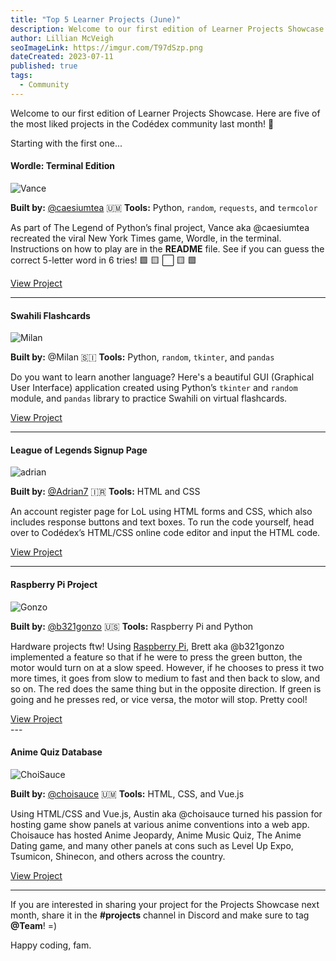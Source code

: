 ```yaml
---
title: "Top 5 Learner Projects (June)"
description: Welcome to our first edition of Learner Projects Showcase. Here are some of the most liked projects in the Codédex community last month!
author: Lillian McVeigh
seoImageLink: https://imgur.com/T97dSzp.png
dateCreated: 2023-07-11
published: true
tags:
  - Community
---
```


Welcome to our first edition of Learner Projects Showcase. Here are five of the most liked projects in the Codédex community last month! 🤗

Starting with the first one...

#### Wordle: Terminal Edition

![Vance](https://imgur.com/kBYvirQ.png)

**Built by:** [@caesiumtea](https://www.codedex.io/@caesiumtea) 🇺🇲
**Tools:** Python, `random`, `requests`, and `termcolor`

As part of The Legend of Python’s final project, Vance aka @caesiumtea recreated the viral New York Times game, Wordle, in the terminal. Instructions on how to play are in the **README** file. See if you can guess the correct 5-letter word in 6 tries! 🟩 🟨 ⬜️ 🟨 🟩

<div style={{ display: "flex", justifyContent: "center" }}>
  <a
    className="nes-btn is-success"
    href="https://github.com/caesiumtea/wordle-cli/tree/codedexver"
  >
    View Project
  </a>
</div>

---

#### Swahili Flashcards

![Milan](https://i.imgur.com/dFDOIbV.png)

**Built by:** @Milan 🇸🇮
**Tools:** Python, `random`, `tkinter`, and `pandas`

Do you want to learn another language? Here's a beautiful GUI (Graphical User Interface) application created using Python’s `tkinter` and `random` module, and `pandas` library to practice Swahili on virtual flashcards.

<div style={{ display: "flex", justifyContent: "center" }}>
  <a
    className="nes-btn is-success"
    href="https://github.com/MilanGrujicic/Swahili_Flashcard"
  >
    View Project
  </a>
</div>

---

#### League of Legends Signup Page

![adrian](https://i.imgur.com/m7Dh8BT.png)

**Built by:** [@Adrian7](https://www.codedex.io/@Adrian7) 🇮🇷
**Tools:** HTML and CSS

An account register page for LoL using HTML forms and CSS, which also includes response buttons and text boxes. To run the code yourself, head over to Codédex’s HTML/CSS online code editor and input the HTML code.

<div style={{ display: "flex", justifyContent: "center" }}>
  <a
    className="nes-btn is-success"
    href="https://github.com/Kingofprund/LOL-register"
  >
    View Project
  </a>
</div>

---

#### Raspberry Pi Project

![Gonzo](https://i.imgur.com/Ozn9N23.png)

**Built by:** [@b321gonzo](https://www.codedex.io/@b321gonzo) 🇺🇸
**Tools:** Raspberry Pi and Python

Hardware projects ftw! Using [Raspberry Pi](website), Brett aka @b321gonzo implemented a feature so that if he were to press the green button, the motor would turn on at a slow speed. However, if he chooses to press it two more times, it goes from slow to medium to fast and then back to slow, and so on. The red does the same thing but in the opposite direction. If green is going and he presses red, or vice versa, the motor will stop. Pretty cool!

<div style={{ display: "flex", justifyContent: "center" }}>
  <a
    className="nes-btn is-success"
    href="https://www.instagram.com/p/CtfR0SCOR9B"
  >
    View Project
  </a>
</div>
---

#### Anime Quiz Database

![ChoiSauce](https://i.imgur.com/19ZYtR1.png)

**Built by:** [@choisauce](https://www.codedex.io/@choisauce) 🇺🇲
**Tools:** HTML, CSS, and Vue.js

Using HTML/CSS and Vue.js, Austin aka @choisauce turned his passion for hosting game show panels at various anime conventions into a web app. Choisauce has hosted Anime Jeopardy, Anime Music Quiz, The Anime Dating game, and many other panels at cons such as Level Up Expo, Tsumicon, Shinecon, and others across the country.

<div style={{ display: "flex", justifyContent: "center" }}>
  <a className="nes-btn is-success" href="https://anime-quiz-data.web.app">
    View Project
  </a>
</div>

---

If you are interested in sharing your project for the Projects Showcase next month, share it in the **#projects** channel in Discord and make sure to tag **@Team**! =)

Happy coding, fam.
